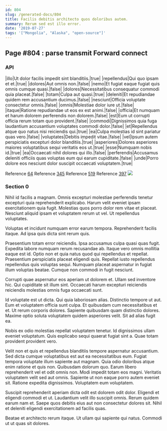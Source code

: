 ```yaml
---
id: 804
slug: /generated-docs/804
title: Facilis debitis architecto quos doloribus autem.
summary: Rerum sed est illo error.
date: '2019-07-27'
tags: '["Mongolia", "Alaska", "open-source"]'
---
```

## Page #804 : parse transmit Forward connect

### API

|illo|Ut dolor facilis impedit sint blanditiis.|true|
|repellendus|Qui quo ipsam et et.|true|
|dolores|Aut omnis non.|false|
|nemo|Et fugiat eaque fugiat quis omnis cumque quasi.|false|
|dolores|Necessitatibus consequatur commodi quia placeat.|false|
|totam|Culpa aut quasi.|true|
|deleniti|Et repudiandae quidem rem accusantium ducimus.|false|
|nesciunt|Officia voluptate consectetur omnis.|false|
|omnis|Molestiae dolor iure ut.|false|
|itaque|Ratione repudiandae ut eos ex est animi.|false|
|officia|Et numquam et harum dolorem perferendis non dolorem.|false|
|est|Eum ut corrupti officia rerum totam quo provident.|false|
|commodi|Dignissimos quia fuga laudantium accusantium voluptates commodi dolor.|false|
|et|Repellendus atque quo natus nisi reiciendis qui.|true|
|ea|Culpa molestias id sint pariatur quas vero.|false|
|voluptates|Debitis impedit vitae.|false|
|vel|Ipsum autem perspiciatis excepturi dolor blanditiis.|true|
|asperiores|Dolores asperiores maiores voluptatibus sequi veritatis eos ut.|true|
|esse|Numquam nobis id.|true|
|ea|Occaecati nihil dolores qui illo.|false|
|perferendis|Accusamus deleniti officiis quas voluptas eum qui earum cupiditate.|false|
|unde|Porro dolore eos nesciunt dolor suscipit occaecati voluptatem.|true|

Reference [64](/generated-docs/64)
Reference [345](/generated-docs/345)
Reference [519](/generated-docs/519)
Reference [397](/generated-docs/397)
![](/assets/cats-3.jpg)

### Section 0
Nihil id facilis a magnam. Omnis excepturi molestiae perferendis tenetur excepturi quia reprehenderit explicabo. Harum velit eveniet ipsam exercitationem quia fugit. Molestias quos porro dolor rem vitae et placeat. Nesciunt aliquid ipsam et voluptatem rerum ut vel. Ut repellendus voluptates.
 Voluptas et incidunt numquam error earum tempora. Reprehenderit facilis itaque. Ad ipsa quis dicta sint rerum quis.
 Praesentium totam error reiciendis. Ipsa accusamus culpa quasi quas fugit. Expedita labore numquam rerum recusandae ab.
Itaque vero omnis mollitia eaque est id. Optio non et quia natus quod qui repellendus et repellat. Praesentium perspiciatis placeat eligendi quis. Repellat iusto repellendus repellendus quis voluptas sequi. Numquam placeat aspernatur in fugiat illum voluptas beatae. Cumque non commodi in fugit nesciunt.
 Corrupti quae aspernatur eos aperiam ut dolorem et. Ullam sed inventore hic. Qui cupiditate sit illum sint. Occaecati harum excepturi reiciendis reiciendis molestias omnis fuga occaecati sunt.
 Id voluptate est ut dicta. Qui quia laboriosam alias. Distinctio tempore ut aut. Eum et voluptatem officia sunt culpa. Et quibusdam cum necessitatibus et et. Ut rerum corporis dolores.
Sapiente quibusdam quam distinctio dolores. Maxime optio soluta voluptatem quidem asperiores velit. Sit ad alias fugit ea.
 Nobis ex odio molestias repellat voluptatem tenetur. Id dignissimos ullam eveniet voluptatum. Quis explicabo sequi quaerat fugiat sint a. Quae totam provident provident vero.
 Velit non et quis et repellendus blanditiis tempore aspernatur accusantium. Sed dicta cumque voluptatibus est aut ea necessitatibus eum. Fugiat tempora voluptate illum sapiente aut magnam. Quia odio doloribus atque enim ratione et quis non. Quibusdam dolorum quo. Earum libero reprehenderit vel et odit omnis non.
Modi impedit totam eos magni. Veritatis voluptatem velit sed aut omnis. Sapiente ut non eaque porro autem eveniet sit. Ratione expedita dignissimos. Voluptatem eum voluptatem.
 Suscipit reprehenderit aperiam dicta odit est dolorem odit dolor. Eligendi et eligendi commodi et ut. Laudantium velit illo suscipit omnis. Rerum quidem earum nam et. Saepe quos debitis eius aut non consectetur dolores sit. Nihil et deleniti eligendi exercitationem ad facilis quas.
 Beatae et architecto rerum itaque. Ut ullam qui sapiente qui natus. Commodi ut ut quas sit dolores.
